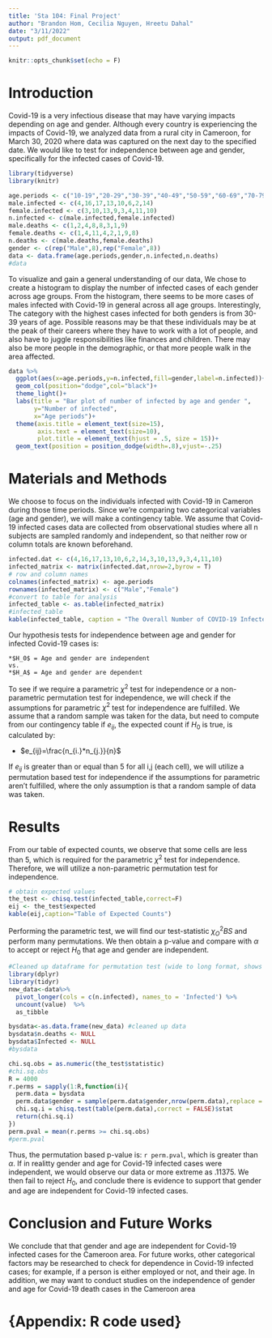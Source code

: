 ---
title: 'Sta 104: Final Project'
author: "Brandon Hom, Cecilia Nguyen, Hreetu Dahal"
date: "3/11/2022"
output: pdf_document
---

```{r setup, include=FALSE}
knitr::opts_chunk$set(echo = F)
```

# Introduction 

  Covid-19 is a very infectious disease that may have varying impacts depending on age and gender. Although every country is experiencing the impacts of Covid-19, we analyzed data from a rural city in Cameroon, for March 30, 2020 where data was captured on the next day to the specified date. We would like to test for independence between age and gender, specifically for the infected cases of Covid-19.

```{r,include=F}
library(tidyverse)
library(knitr)
```


```{r}
age.periods <- c("10-19","20-29","30-39","40-49","50-59","60-69","70-79","80+")
male.infected <- c(4,16,17,13,10,6,2,14)
female.infected <- c(3,10,13,9,3,4,11,10)
n.infected <- c(male.infected,female.infected)
male.deaths <- c(1,2,4,8,8,3,1,9)
female.deaths <- c(1,4,11,4,2,1,9,8)
n.deaths <- c(male.deaths,female.deaths)
gender <- c(rep("Male",8),rep("Female",8))
data <- data.frame(age.periods,gender,n.infected,n.deaths)
#data
```

  To visualize and gain a general understanding of our data, We chose to create a histogram to display the number of infected cases of each gender across age groups. From the histogram, there seems to be more cases of males infected with Covid-19 in general across all age groups. Interestingly, The category with the highest cases infected for both genders is from 30-39 years of age. Possible reasons may be that these individuals may be at the peak of their careers where they have to work with a lot of people, and also have to juggle responsibilities like finances and children. There may also be more people in the demographic, or that more people walk in the area affected.
```{r}
data %>% 
  ggplot(aes(x=age.periods,y=n.infected,fill=gender,label=n.infected))+
  geom_col(position="dodge",col="black")+
  theme_light()+
  labs(title = "Bar plot of number of infected by age and gender ",
       y="Number of infected",
       x="Age periods")+
  theme(axis.title = element_text(size=15),
        axis.text = element_text(size=10),
        plot.title = element_text(hjust = .5, size = 15))+
  geom_text(position = position_dodge(width=.8),vjust=-.25)
```
# Materials and Methods

  We choose to focus on the individuals infected with Covid-19 in Cameron during those time periods. Since we're comparing two categorical variables (age and gender), we will make a contingency table. We assume that Covid-19 infected cases data are collected from observational studies where all n subjects are sampled randomly and independent, so that neither row or column totals are known beforehand.
```{r}
infected.dat <- c(4,16,17,13,10,6,2,14,3,10,13,9,3,4,11,10)
infected_matrix <- matrix(infected.dat,nrow=2,byrow = T)
# row and column names
colnames(infected_matrix) <- age.periods
rownames(infected_matrix) <- c("Male","Female")
#convert to table for analysis
infected_table <- as.table(infected_matrix)
#infected_table
kable(infected_table, caption = "The Overall Number of COVID-19 Infected By Gender and Age Groups in Cameroon")
```
   
  Our hypothesis tests for independence between age and gender for infected Covid-19 cases is:
  
    *$H_0$ = Age and gender are independent
    vs.
    *$H_A$ = Age and gender are dependent
    
  To see if we require a parametric $\chi^2$ test for independence or a non-parametric permutation test for independence, we will check if the assumptions for parametric $\chi^2$ test for independence are  fulfilled. We assume that a random sample was taken for the data, but need to compute from our contingency table if $e_{ij}$, the expected count if $H_0$ is true, is calculated by:
  
  * $e_{ij}=\frac{n_{i.}*n_{j.}}{n}$
  
  If $e_{ij}$ is greater than or equal than 5 for all i,j (each cell),  we will utilize a permutation based test for independence if the assumptions for parametric aren't fulfilled, where the only assumption is that a random sample of data was taken. 
  
# Results

From our table of expected counts, we observe that some cells are less than 5, which is required for the parametric $\chi^2$ test for independence. Therefore, we will utilize a non-parametric permutation test for independence.


```{r,warning=F}
# obtain expected values 
the_test <- chisq.test(infected_table,correct=F)
eij <- the_test$expected
kable(eij,caption="Table of Expected Counts")
```

  Performing the parametric test, we will find our test-statistic $\chi^2_OBS$ and perform many permutations. We then obtain a p-value  and compare with $\alpha$ to accept or reject $H_0$ that age and gender are independent.
  
```{r, warning = FALSE}
#Cleaned up dataframe for permutation test (wide to long format, shows each number of male of the age period infected)
library(dplyr)
library(tidyr)
new_data<-data%>%
  pivot_longer(cols = c(n.infected), names_to = 'Infected') %>%
  uncount(value)  %>%
  as_tibble

bysdata<-as.data.frame(new_data) #cleaned up data
bysdata$n.deaths <- NULL
bysdata$Infected <- NULL
#bysdata
```

```{r, warning = FALSE}
chi.sq.obs = as.numeric(the_test$statistic)
#chi.sq.obs 
R = 4000
r.perms = sapply(1:R,function(i){
  perm.data = bysdata
  perm.data$gender = sample(perm.data$gender,nrow(perm.data),replace = FALSE)
  chi.sq.i = chisq.test(table(perm.data),correct = FALSE)$stat
  return(chi.sq.i)
})
perm.pval = mean(r.perms >= chi.sq.obs)
#perm.pval

```

Thus, the permutation based p-value is: `r perm.pval`, which is greater than $\alpha$. If in realitty gender and age for Covid-19 infected cases were independent, we would observe our data or more extreme as .11375. We then fail to reject $H_0$, and conclude there is evidence to support that gender and age are independent for Covid-19 infected cases.

# Conclusion and Future Works
  
  We conclude that that gender and age are independent for Covid-19 infected cases for the Cameroon area. For future works, other categorical factors may be researched to check for dependence in Covid-19 infected cases; for example, if a person is either employed or not, and their age. In addition, we may want to conduct studies on the independence of gender and age for Covid-19 death cases in the Cameroon area
  
  








# {Appendix: R code used}

```{r ref.label=knitr::all_labels(), echo=TRUE, eval=FALSE}
```